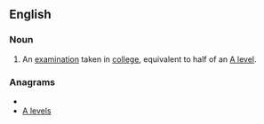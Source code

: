 ==English==
{{wikipedia}}
===Noun===
{{en-noun|sg=[[A]] [[level|Level]]}}

# {{British}} An [[examination]] taken in [[college]], equivalent to half of an [[A level]].

===Anagrams===
* {{alphagram|aeellsv}}
* [[A levels#English|A levels]]